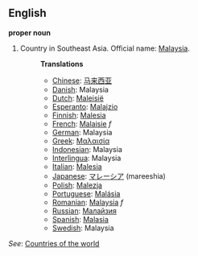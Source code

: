 ==English==

'''proper noun'''

# Country in Southeast Asia. Official name: [[w:Malaysia|Malaysia]].
#:'''Translations'''
#:*[[Chinese]]: [[马来西亚]]
#:*[[Danish]]: Malaysia
#:*[[Dutch]]: [[Maleisië]]
#:*[[Esperanto]]: [[Malajzio]]
#:*[[Finnish]]: [[Malesia]]
#:*[[French]]: [[Malaisie]] ''f''
#:*[[German]]: Malaysia
#:*[[Greek]]: [[Μαλαισία]]
#:*[[Indonesian]]: Malaysia
#:*[[Interlingua]]: Malaysia
#:*[[Italian]]: [[Malesia]]
#:*[[Japanese]]: [[マレーシア]] (mareeshia)
#:*[[Polish]]: [[Malezja]]
#:*[[Portuguese]]: [[Malásia]]
#:*[[Romanian]]: [[Malaysia]] ''f''
#:*[[Russian]]: [[Малайзия]]
#:*[[Spanish]]: [[Malasia]]
#:*[[Swedish]]: Malaysia

''See'': [[Countries of the world]]